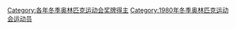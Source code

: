 {{CatPair|1976年冬季奧林匹克運動會獎牌得主|1984年冬季奧林匹克運動會獎牌得主}}

[[Category:各年冬季奥林匹克运动会奖牌得主|Category:各年冬季奥林匹克运动会奖牌得主]]
[[Category:1980年冬季奥林匹克运动会运动员|Category:1980年冬季奥林匹克运动会运动员]]